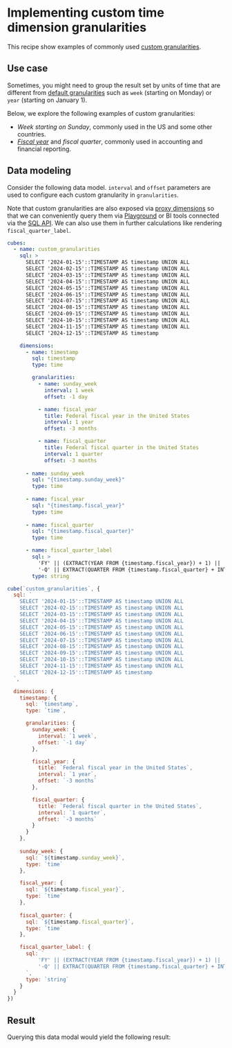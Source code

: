 # Implementing custom time dimension granularities

This recipe show examples of commonly used [custom
granularities][ref-custom-granularities].

## Use case

Sometimes, you might need to group the result set by units of time that are
different from [default granularities][ref-default-granularities] such as `week`
(starting on Monday) or `year` (starting on January 1).

Below, we explore the following examples of custom granularities:
* *Week starting on Sunday*, commonly used in the US and some other countries.
* *[Fiscal year][wiki-fiscal-year]* and *fiscal quarter*, commonly used in
accounting and financial reporting.

## Data modeling

Consider the following data model. `interval` and `offset` parameters are used to
configure each custom granularity in `granularities`.

Note that custom granularities are also exposed via [proxy
dimensions][ref-proxy-granularity] so that we can conveniently query them via
[Playground][ref-playground] or BI tools connected via the [SQL API][ref-sql-api].
We can also use them in further calculations like rendering `fiscal_quarter_label`.

<CodeTabs>

```yaml
cubes:
  - name: custom_granularities
    sql: >
      SELECT '2024-01-15'::TIMESTAMP AS timestamp UNION ALL
      SELECT '2024-02-15'::TIMESTAMP AS timestamp UNION ALL
      SELECT '2024-03-15'::TIMESTAMP AS timestamp UNION ALL
      SELECT '2024-04-15'::TIMESTAMP AS timestamp UNION ALL
      SELECT '2024-05-15'::TIMESTAMP AS timestamp UNION ALL
      SELECT '2024-06-15'::TIMESTAMP AS timestamp UNION ALL
      SELECT '2024-07-15'::TIMESTAMP AS timestamp UNION ALL
      SELECT '2024-08-15'::TIMESTAMP AS timestamp UNION ALL
      SELECT '2024-09-15'::TIMESTAMP AS timestamp UNION ALL
      SELECT '2024-10-15'::TIMESTAMP AS timestamp UNION ALL
      SELECT '2024-11-15'::TIMESTAMP AS timestamp UNION ALL
      SELECT '2024-12-15'::TIMESTAMP AS timestamp

    dimensions:
      - name: timestamp
        sql: timestamp
        type: time

        granularities:
          - name: sunday_week
            interval: 1 week
            offset: -1 day

          - name: fiscal_year
            title: Federal fiscal year in the United States
            interval: 1 year
            offset: -3 months

          - name: fiscal_quarter
            title: Federal fiscal quarter in the United States
            interval: 1 quarter
            offset: -3 months
      
      - name: sunday_week
        sql: "{timestamp.sunday_week}"
        type: time
      
      - name: fiscal_year
        sql: "{timestamp.fiscal_year}"
        type: time
      
      - name: fiscal_quarter
        sql: "{timestamp.fiscal_quarter}"
        type: time

      - name: fiscal_quarter_label
        sql: >
          'FY' || (EXTRACT(YEAR FROM {timestamp.fiscal_year}) + 1) ||
          '-Q' || EXTRACT(QUARTER FROM {timestamp.fiscal_quarter} + INTERVAL '3 MONTHS')
        type: string
```

```javascript
cube(`custom_granularities`, {
  sql: `
    SELECT '2024-01-15'::TIMESTAMP AS timestamp UNION ALL
    SELECT '2024-02-15'::TIMESTAMP AS timestamp UNION ALL
    SELECT '2024-03-15'::TIMESTAMP AS timestamp UNION ALL
    SELECT '2024-04-15'::TIMESTAMP AS timestamp UNION ALL
    SELECT '2024-05-15'::TIMESTAMP AS timestamp UNION ALL
    SELECT '2024-06-15'::TIMESTAMP AS timestamp UNION ALL
    SELECT '2024-07-15'::TIMESTAMP AS timestamp UNION ALL
    SELECT '2024-08-15'::TIMESTAMP AS timestamp UNION ALL
    SELECT '2024-09-15'::TIMESTAMP AS timestamp UNION ALL
    SELECT '2024-10-15'::TIMESTAMP AS timestamp UNION ALL
    SELECT '2024-11-15'::TIMESTAMP AS timestamp UNION ALL
    SELECT '2024-12-15'::TIMESTAMP AS timestamp
  `,

  dimensions: {
    timestamp: {
      sql: `timestamp`,
      type: `time`,

      granularities: {
        sunday_week: {
          interval: `1 week`,
          offset: `-1 day`
        },

        fiscal_year: {
          title: `Federal fiscal year in the United States`,
          interval: `1 year`,
          offset: `-3 months`
        },

        fiscal_quarter: {
          title: `Federal fiscal quarter in the United States`,
          interval: `1 quarter`,
          offset: `-3 months`
        }
      }
    },
    
    sunday_week: {
      sql: `${timestamp.sunday_week}`,
      type: `time`
    },

    fiscal_year: {
      sql: `${timestamp.fiscal_year}`,
      type: `time`
    },
      
    fiscal_quarter: {
      sql: `${timestamp.fiscal_quarter}`,
      type: `time`
    },

    fiscal_quarter_label: {
      sql: `
          'FY' || (EXTRACT(YEAR FROM {timestamp.fiscal_year}) + 1) ||
          '-Q' || EXTRACT(QUARTER FROM {timestamp.fiscal_quarter} + INTERVAL '3 MONTHS')
      `,
      type: `string`
    }
  }
})
```

</CodeTabs>

## Result

Querying this data modal would yield the following result:

<Screenshot src="https://ucarecdn.com/c385c29d-e145-47da-8551-2be5efb1c268/"/>


[ref-custom-granularities]: /reference/data-model/dimensions#granularities
[ref-default-granularities]: /product/data-modeling/concepts#time-dimensions
[wiki-fiscal-year]: https://en.wikipedia.org/wiki/Fiscal_year
[ref-playground]: /product/workspace/playground
[ref-sql-api]: /product/apis-integrations/sql-api
[ref-proxy-granularity]: /product/data-modeling/concepts/calculated-members#time-dimension-granularity
